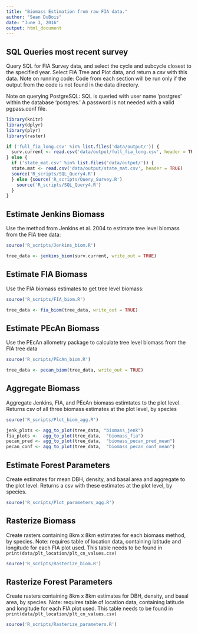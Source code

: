 ```yaml
---
title: "Biomass Estimation from raw FIA data."
author: "Sean DuBois"
date: "June 3, 2016"
output: html_document
---
```


## SQL Queries most recent survey

Query SQL for FIA Survey data, and select the cycle and subcycle closest to the specified year. Select FIA Tree and Plot data, and return a csv with this data.
Note on running code: Code from each section will be run only if the output from the code is not found in the data directory.

Note on querying PostgreSQL: SQL is queried with user name 'postgres' within the database 'postgres.' A password is not needed with a valid pgpass.conf file.

```r
library(knitr)
library(dplyr)
library(plyr)
library(raster)

if ('full_fia_long.csv' %in% list.files('data/output/')) {
  surv.current <- read.csv('data/output/full_fia_long.csv', header = TRUE)
} else {
  if ('state_mat.csv' %in% list.files('data/output/')) {
  state.mat <- read.csv('data/output/state_mat.csv', header = TRUE)
  source('R_scripts/SQL_Query4.R')
  } else {source('R_scripts/Query_Survey.R')
    source('R_scripts/SQL_Query4.R')
  }
}

```

## Estimate Jenkins Biomass
Use the method from Jenkins et al. 2004 to estimate tree level biomass from the FIA tree data:

```r

source('R_scripts/Jenkins_biom.R')

tree_data <- jenkins_biom(surv.current, write_out = TRUE)

```

## Estimate FIA Biomass

Use the FIA biomass estimates to get tree level biomass:

```r

source('R_scripts/FIA_biom.R')

tree_data <- fia_biom(tree_data, write_out = TRUE)

```

## Estimate PEcAn Biomass
Use the PEcAn allometry package to calculate tree level biomass from the FIA tree data
```r

source('R_scripts/PEcAn_biom.R')

tree_data <- pecan_biom(tree_data, write_out = TRUE)

```

## Aggregate Biomass

Aggregate Jenkins, FIA, and PEcAn biomass estimtates to the plot level. Returns csv of all three biomass estimates at the plot level, by species

```r

source('R_scripts/Plot_biom_agg.R')

jenk_plots <- agg_to_plot(tree_data, "biomass_jenk")
fia_plots <-  agg_to_plot(tree_data,  "biomass_fia")
pecan_pred <- agg_to_plot(tree_data,  "biomass_pecan_pred_mean")
pecan_conf <- agg_to_plot(tree_data,  "biomass_pecan_conf_mean")

```

## Estimate Forest Parameters
Create estimates for mean DBH, density, and basal area and aggregate to the plot level. Returns a csv with these estimates at the plot level, by species.

```r

source('R_scripts/Plot_parameters_agg.R')

```

## Rasterize Biomass

Create rasters containing 8km x 8km estimates for each biomass method, by species.
Note: requires table of location data, containing latitude and longitude for each FIA plot used. This table needs to be found in ```print(data/plt_location/plt_cn_values.csv)```

```r
source('R_scripts/Rasterize_biom.R')
```

## Rasterize Forest Parameters

Create rasters containing 8km x 8km estimates for DBH, density, and basal area, by species.
Note: requires table of location data, containing latitude and longitude for each FIA plot used. This table needs to be found in ```print(data/plt_location/plt_cn_values.csv)```
```r
source('R_scripts/Rasterize_parameters.R')
```
